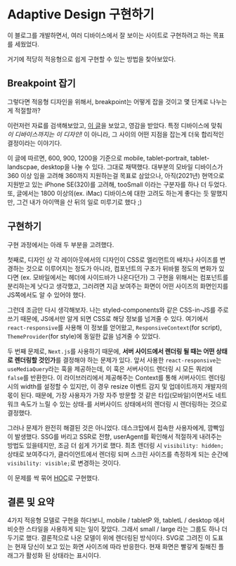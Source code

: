 # Adaptive Design 구현하기

이 블로그를 개발하면서, 여러 디바이스에서 잘 보이는 사이트로 구현하려고 하는 목표를 세웠었다.

거기에 적당히 적응형으로 쉽게 구현할 수 있는 방법을 찾아보았다.

## Breakpoint 잡기

그렇다면 적응형 디자인을 위해서, breakpoint는 어떻게 잡을 것이고 몇 단계로 나누는게 적절할까?

이런저런 자료를 검색해보았고, [이 글](https://www.freecodecamp.org/news/88d6a5ba1862)을 보았고, 영감을 받았다.
특정 디바이스에 맞춰 _이 디바이스까지는 이 디자인!_ 이 아니라, 그 사이의 어떤 지점을 잡는게 더욱 합리적인 결정이라는 이야기다.

이 글에 따르면, 600, 900, 1200을 기준으로 mobile, tablet-portrait, tablet-landscpae, desktop을 나눌 수 있다. 그대로 채택했다.
대부분의 모바일 디바이스가 360 이상 임을 고려해 360까지 지원하는걸 목표로 삼았으나,
아직(2021년) 현역으로 지원받고 있는 iPhone SE(320)를 고려해, tooSmall 이라는 구분자를 하나 더 두었다.
또, 글에서는 1800 이상의(ex. iMac) 디바이스에 대한 고려도 하는게 좋다는 듯 말했지만, 그건 내가 아이맥을 산 뒤의 일로 미루기로 했다 ;)

## 구현하기

구현 과정에서는 아래 두 부분을 고려했다.

첫째로, 디자인 상 각 레이아웃에서의 디자인이 CSS로 엘리먼트의 배치나 사이즈를 변경하는 것으로 이루어지는 정도가 아니라, 컴포넌트의 구조가 뒤바뀔 정도의 변화가 있다면
(ex. 모바일에서는 헤더에 사이드바가 나온다던가) 그 구현을 위해서는 컴포넌트를 분리하는게 낫다고 생각했고,
그러려면 지금 보여주는 화면이 어떤 사이즈의 화면인지를 JS쪽에서도 알 수 있어야 했다.

그런데 조금만 다시 생각해보자. 나는 styled-components와 같은 CSS-in-JS를 주로 쓰기 때문에, JS에서만 알게 되면 CSS로 해당 정보를 넘겨줄 수 있다.
여기에서 `react-responsive`를 사용해 이 정보를 얻어왔고, `ResponsiveContext`(for script), `ThemeProvider`(for style)에 동일한 값을 넘겨줄 수 있었다.

두 번째 문제로, `Next.js`를 사용하기 때문에, **서버 사이드에서 렌더링 될 때는 어떤 상태로 렌더링할 것인가**를 결정해야 하는 문제가 있다.
앞서 사용한 `react-responsive`는 `useMediaQuery`라는 훅을 제공하는데, 이 훅은 서버사이드 렌더링 시 모든 쿼리에 `false`를 반환한다.
이 라이브러리에서 제공해주는 Context를 통해 서버사이드 렌더링 시의 width를 설정할 수 있지만, 이 경우 resize 이벤트 감지 및 업데이트까지 개발자의 몫이 된다.
때문에, 가장 사용자가 가장 자주 방문할 것 같은 타입(모바일)이면서도 네트워크 속도가 느릴 수 있는 상태-를 서버사이드 상태에서의 렌더링 시 렌더링하는 것으로 결정했다.

그러나 문제가 완전히 해결된 것은 아니었다. 데스크탑에서 접속한 사용자에게, 깜빡임이 발생했다.
SSG를 버리고 SSR로 전향, userAgent를 확인해서 적절하게 내려주는 방법도 있을테지만, 조금 더 쉽게 가기로 했다.
최초 렌더링 시 `visibility: hidden;` 상태로 보여주다가, 클라이언트에서 렌더링 되며 스크린 사이즈를 측정하게 되는 순간에 `visibility: visible;`로 변경하는 것이다.

이 문제를 싹 묶어 [HOC](https://github.com/FourwingsY/portfolio/blob/main/src/hocs/withResponsive.tsx)로 구현했다.

<ScreenMonitor />

## 결론 및 요약

4가지 적응형 모델로 구현을 하다보니, mobile / tabletP 와, tabletL / desktop 에서 비슷한 스타일을 사용하게 되는 일이 잦았다. 그래서 small / large 라는 그룹도 하나 더 두기로 했다.
결론적으로 나온 모델이 위에 렌더링된 방식이다. SVG로 그려진 이 도표는 현재 당신이 보고 있는 화면 사이즈에 따라 반응한다. 현재 화면은 빨갛게 칠해진 플래그가 활성화 된 상태라는 표시이다.
